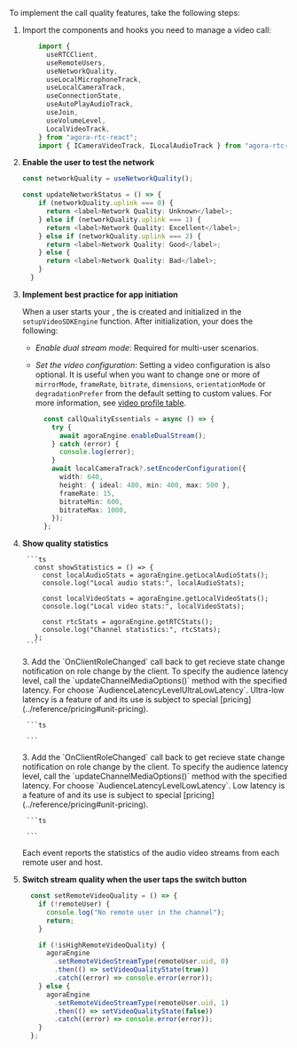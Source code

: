 <PlatformWrapper platform="react-js">


To implement the call quality features, take the following steps:

1. Import the components and hooks you need to manage a video call:

    ```typescript
        import {
          useRTCClient,
          useRemoteUsers,
          useNetworkQuality,
          useLocalMicrophoneTrack,
          useLocalCameraTrack,
          useConnectionState,
          useAutoPlayAudioTrack,
          useJoin,
          useVolumeLevel,
          LocalVideoTrack,
        } from "agora-rtc-react";
        import { ICameraVideoTrack, ILocalAudioTrack } from "agora-rtc-sdk-ng";
    ```

1. **Enable the user to test the network**

    ```ts
    const networkQuality = useNetworkQuality();

    const updateNetworkStatus = () => {
        if (networkQuality.uplink === 0) {
          return <label>Network Quality: Unknown</label>;
        } else if (networkQuality.uplink === 1) {
          return <label>Network Quality: Excellent</label>;
        } else if (networkQuality.uplink === 2) {
          return <label>Network Quality: Good</label>;
        } else {
          return <label>Network Quality: Bad</label>;
        }
      }
    ```

1. **Implement best practice for app initiation**

    When a user starts your <Vpl k="CLIENT" />, the <Vg k="ENGINE" /> is created and initialized in the `setupVideoSDKEngine` function. After initialization, your <Vpl k="CLIENT" /> does the following:

    * _Enable dual stream mode_: Required for multi-user scenarios.
    * _Set the video configuration_: Setting a video configuration is also optional. It is useful when you want to
    change one or more of `mirrorMode`, `frameRate`, `bitrate`, `dimensions`, `orientationMode` or `degradationPrefer` from the default setting to custom values.
       For more information, see  [video profile table](#video-profile-table).

        ```ts
          const callQualityEssentials = async () => {
            try {
              await agoraEngine.enableDualStream();
            } catch (error) {
              console.log(error);
            }
            await localCameraTrack?.setEncoderConfiguration({
              width: 640,
              height: { ideal: 480, min: 400, max: 500 },
              frameRate: 15,
              bitrateMin: 600,
              bitrateMax: 1000,
            });
          };
        ```

1. **Show quality statistics**

        ```ts
          const showStatistics = () => {
            const localAudioStats = agoraEngine.getLocalAudioStats();
            console.log("Local audio stats:", localAudioStats);

            const localVideoStats = agoraEngine.getLocalVideoStats();
            console.log("Local video stats:", localVideoStats);

            const rtcStats = agoraEngine.getRTCStats();
            console.log("Channel statistics:", rtcStats);
          };
        ```


    <ProductWrapper product="interactive-live-streaming">
    3. Add the `OnClientRoleChanged` call back to get recieve state change notification on role change by the client. To specify the audience latency level, call the `updateChannelMediaOptions()` method with the specified latency. For <Vg k="ILS" /> choose `AudienceLatencyLevelUltraLowLatency`. Ultra-low latency is a feature of <Vg k="ILS" /> and its use is subject to special [pricing](../reference/pricing#unit-pricing).

        ```ts

        ```
    </ProductWrapper>
    <ProductWrapper product="broadcast-streaming">
    3. Add the `OnClientRoleChanged` call back to get recieve state change notification on role change by the client. To specify the audience latency level, call the `updateChannelMediaOptions()` method with the specified latency. For <Vg k="BS" /> choose `AudienceLatencyLevelLowLatency`. Low latency is a feature of <Vg k="BS" /> and its use is subject to special [pricing](../reference/pricing#unit-pricing).

        ```ts

        ```
    </ProductWrapper>

    Each event reports the statistics of the audio video streams from each remote user and host.

1. **Switch stream quality when the user taps the switch button**

    ```ts
      const setRemoteVideoQuality = () => {
        if (!remoteUser) {
          console.log("No remote user in the channel");
          return;
        }

        if (!isHighRemoteVideoQuality) {
          agoraEngine
            .setRemoteVideoStreamType(remoteUser.uid, 0)
            .then(() => setVideoQualityState(true))
            .catch((error) => console.error(error));
        } else {
          agoraEngine
            .setRemoteVideoStreamType(remoteUser.uid, 1)
            .then(() => setVideoQualityState(false))
            .catch((error) => console.error(error));
        }
      };
    ```


</PlatformWrapper>